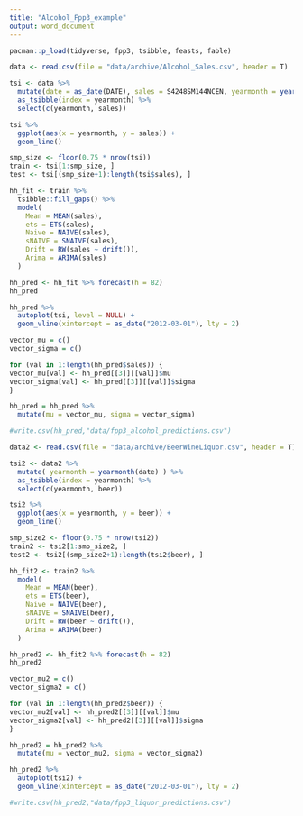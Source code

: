 ```yaml
---
title: "Alcohol_Fpp3_example"
output: word_document
---
```


```r
pacman::p_load(tidyverse, fpp3, tsibble, feasts, fable)
```

```r
data <- read.csv(file = "data/archive/Alcohol_Sales.csv", header = T)
```

```r
tsi <- data %>%
  mutate(date = as_date(DATE), sales = S4248SM144NCEN, yearmonth = yearmonth(date) ) %>%
  as_tsibble(index = yearmonth) %>%
  select(c(yearmonth, sales))


```

```r

tsi %>%
  ggplot(aes(x = yearmonth, y = sales)) +
  geom_line()

```
```r
smp_size <- floor(0.75 * nrow(tsi))
train <- tsi[1:smp_size, ]
test <- tsi[(smp_size+1):length(tsi$sales), ]
```

```r
hh_fit <- train %>%
  tsibble::fill_gaps() %>%
  model(
    Mean = MEAN(sales),
    ets = ETS(sales),
    Naive = NAIVE(sales),
    sNAIVE = SNAIVE(sales),
    Drift = RW(sales ~ drift()),
    Arima = ARIMA(sales)
  )
```

```r
hh_pred <- hh_fit %>% forecast(h = 82)
hh_pred
```

```r
hh_pred %>% 
  autoplot(tsi, level = NULL) +
  geom_vline(xintercept = as_date("2012-03-01"), lty = 2) 
```


```r
vector_mu = c()
vector_sigma = c()

for (val in 1:length(hh_pred$sales)) {
vector_mu[val] <- hh_pred[[3]][[val]]$mu
vector_sigma[val] <- hh_pred[[3]][[val]]$sigma
}

```

```r

hh_pred = hh_pred %>%
  mutate(mu = vector_mu, sigma = vector_sigma)

#write.csv(hh_pred,"data/fpp3_alcohol_predictions.csv")
```


```r
data2 <- read.csv(file = "data/archive/BeerWineLiquor.csv", header = T)

tsi2 <- data2 %>%
  mutate( yearmonth = yearmonth(date) ) %>%
  as_tsibble(index = yearmonth) %>%
  select(c(yearmonth, beer))

tsi2 %>%
  ggplot(aes(x = yearmonth, y = beer)) +
  geom_line()

smp_size2 <- floor(0.75 * nrow(tsi2))
train2 <- tsi2[1:smp_size2, ]
test2 <- tsi2[(smp_size2+1):length(tsi2$beer), ]

hh_fit2 <- train2 %>%
  model(
    Mean = MEAN(beer),
    ets = ETS(beer),
    Naive = NAIVE(beer),
    sNAIVE = SNAIVE(beer),
    Drift = RW(beer ~ drift()),
    Arima = ARIMA(beer)
  )

hh_pred2 <- hh_fit2 %>% forecast(h = 82)
hh_pred2

vector_mu2 = c()
vector_sigma2 = c()

for (val in 1:length(hh_pred2$beer)) {
vector_mu2[val] <- hh_pred2[[3]][[val]]$mu
vector_sigma2[val] <- hh_pred2[[3]][[val]]$sigma
}

hh_pred2 = hh_pred2 %>%
  mutate(mu = vector_mu2, sigma = vector_sigma2)

```

```r
hh_pred2 %>% 
  autoplot(tsi2) +
  geom_vline(xintercept = as_date("2012-03-01"), lty = 2) 
```

```r
#write.csv(hh_pred2,"data/fpp3_liquor_predictions.csv")
```

